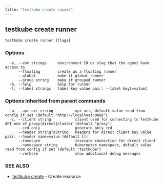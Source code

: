 ```yaml
---
title: "testkube create runner"
---
```

<head>
  <meta name="docsearch:indexPrefix" content="reference-doc" />
</head>

## testkube create runner



```
testkube create runner [flags]
```

### Options

```
  -e, --env strings     environment ID or slug that the agent have access to
      --floating        create as a floating runner
      --global          make it global runner
      --group string    make it grouped runner
  -h, --help            help for runner
  -l, --label strings   label key value pair: --label key1=value1
```

### Options inherited from parent commands

```
  -a, --api-uri string          api uri, default value read from config if set (default "http://localhost:8088")
  -c, --client string           client used for connecting to Testkube API one of proxy|direct|cluster (default "proxy")
      --crd-only                generate only crd
      --header stringToString   headers for direct client key value pair: --header name=value (default [])
      --insecure                insecure connection for direct client
      --namespace string        Kubernetes namespace, default value read from config if set (default "testkube")
      --verbose                 show additional debug messages
```

### SEE ALSO

* [testkube create](testkube-create.mdx)	 - Create resource


